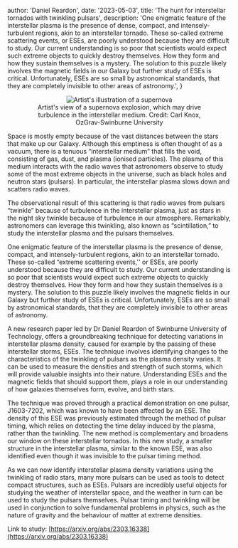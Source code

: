 
  author: 'Daniel Reardon',
  date: '2023-05-03',
  title:
    'The hunt for interstellar tornados with twinkling pulsars',
  description:
    'One enigmatic feature of the interstellar plasma is the presence of dense, compact, and intensely-turbulent regions, akin to an interstellar tornado. These so-called extreme scattering events, or ESEs, are poorly understood because they are difficult to study. Our current understanding is so poor that scientists would expect such extreme objects to quickly destroy themselves. How they form and how they sustain themselves is a mystery. The solution to this puzzle likely involves the magnetic fields in our Galaxy but further study of ESEs is critical. Unfortunately, ESEs are so small by astronomical standards, that they are completely invisible to other areas of astronomy.',
}


<figure>
  <center>
  <Image src={supernova} alt="Artist's illustration of a supernova" />
  </center>
  <figcaption align="center">
    Artist's view of a supernova explosion, which may drive turbulence in the interstellar medium. Credit: Carl Knox, OzGrav-Swinburne
    University
  </figcaption>
</figure>

Space is mostly empty because of the vast distances between the stars that make up our Galaxy. Although this emptiness is often thought of as a vacuum, there is a tenuous “interstellar medium” that fills the void, consisting of gas, dust, and plasma (ionised particles). The plasma of this medium interacts with the radio waves that astronomers observe to study some of the most extreme objects in the universe, such as black holes and neutron stars (pulsars). In particular, the interstellar plasma slows down and scatters radio waves. 

The observational result of this scattering is that radio waves from pulsars “twinkle” because of turbulence in the interstellar plasma, just as stars in the night sky twinkle because of turbulence in our atmosphere. Remarkably, astronomers can leverage this twinkling, also known as “scintillation,” to study the interstellar plasma and the pulsars themselves.
 
One enigmatic feature of the interstellar plasma is the presence of dense, compact, and intensely-turbulent regions, akin to an interstellar tornado. These so-called “extreme scattering events,'' or ESEs, are poorly understood because they are difficult to study. Our current understanding is so poor that scientists would expect such extreme objects to quickly destroy themselves. How they form and how they sustain themselves is a mystery. The solution to this puzzle likely involves the magnetic fields in our Galaxy but further study of ESEs is critical. Unfortunately, ESEs are so small by astronomical standards, that they are completely invisible to other areas of astronomy. 

A new research paper led by Dr Daniel Reardon of Swinburne University of Technology, offers a groundbreaking technique for detecting variations in interstellar plasma density, caused for example by the passing of these interstellar storms, ESEs. The technique involves identifying changes to the characteristics of the twinkling of pulsars as the plasma density varies. It can be used to measure the densities and strength of such storms, which will provide valuable insights into their nature. Understanding ESEs and the magnetic fields that should support them, plays a role in our understanding of how galaxies themselves form, evolve, and birth stars. 

The technique was proved through a practical demonstration on one pulsar, J1603-7202, which was known to have been affected by an ESE. The density of this ESE was previously estimated through the method of pulsar timing, which relies on detecting the time delay induced by the plasma, rather than the twinkling. The new method is complementary and broadens our window on these interstellar tornados. In this new study, a smaller structure in the interstellar plasma, similar to the known ESE, was also identified even though it was invisible to the pulsar timing method.

As we can now identify interstellar plasma density variations using the twinkling of radio stars, many more pulsars can be used as tools to detect compact structures, such as ESEs. Pulsars are incredibly useful objects for studying the weather of interstellar space, and the weather in turn can be used to study the pulsars themselves. Pulsar timing and twinkling will be used in conjunction to solve fundamental problems in physics, such as the nature of gravity and the behaviour of matter at extreme densities.

Link to study: [https://arxiv.org/abs/2303.16338](https://arxiv.org/abs/2303.16338)

